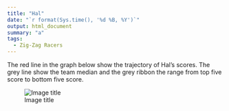 ```yaml
---
title: "Hal"
date: "`r format(Sys.time(), '%d %B, %Y')`"
output: html_document
summary: "a"
tags:
  - Zig-Zag Racers
---
```


The red line in the graph below show the trajectory of Hal's scores. The grey line show the team median and the grey ribbon the range from top five score to bottom five score.

![Image title](Hal.jpg)
